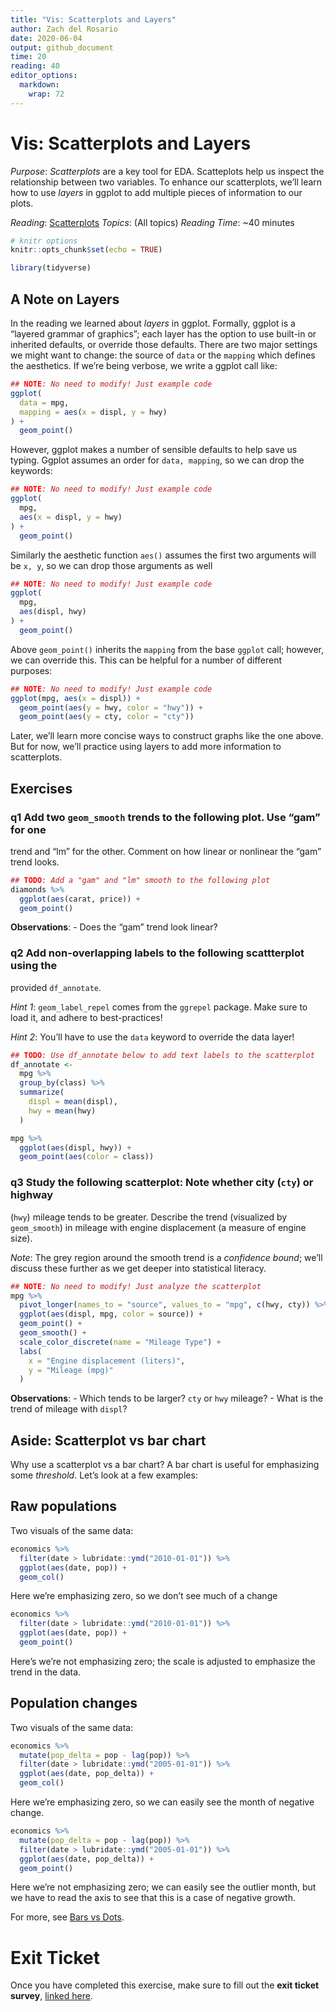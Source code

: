 ```yaml
---
title: "Vis: Scatterplots and Layers"
author: Zach del Rosario
date: 2020-06-04
output: github_document
time: 20
reading: 40
editor_options: 
  markdown: 
    wrap: 72
---
```


# Vis: Scatterplots and Layers

*Purpose*: *Scatterplots* are a key tool for EDA. Scatteplots help us
inspect the relationship between two variables. To enhance our
scatterplots, we'll learn how to use *layers* in ggplot to add multiple
pieces of information to our plots.

*Reading*: [Scatterplots](https://rstudio.cloud/learn/primers/3.5)
*Topics*: (All topics) *Reading Time*: \~40 minutes

```r
# knitr options
knitr::opts_chunk$set(echo = TRUE)
```

```r
library(tidyverse)

```

## A Note on Layers

<!-- -------------------------------------------------- -->

In the reading we learned about *layers* in ggplot. Formally, ggplot is
a "layered grammar of graphics"; each layer has the option to use
built-in or inherited defaults, or override those defaults. There are
two major settings we might want to change: the source of `data` or the
`mapping` which defines the aesthetics. If we're being verbose, we write
a ggplot call like:

```r
## NOTE: No need to modify! Just example code
ggplot(
  data = mpg,
  mapping = aes(x = displ, y = hwy)
) +
  geom_point()
```

However, ggplot makes a number of sensible defaults to help save us
typing. Ggplot assumes an order for `data, mapping`, so we can drop the
keywords:

```r
## NOTE: No need to modify! Just example code
ggplot(
  mpg,
  aes(x = displ, y = hwy)
) +
  geom_point()
```

Similarly the aesthetic function `aes()` assumes the first two arguments
will be `x, y`, so we can drop those arguments as well

```r
## NOTE: No need to modify! Just example code
ggplot(
  mpg,
  aes(displ, hwy)
) +
  geom_point()
```

Above `geom_point()` inherits the `mapping` from the base `ggplot` call;
however, we can override this. This can be helpful for a number of
different purposes:

```r
## NOTE: No need to modify! Just example code
ggplot(mpg, aes(x = displ)) +
  geom_point(aes(y = hwy, color = "hwy")) +
  geom_point(aes(y = cty, color = "cty"))
```

Later, we'll learn more concise ways to construct graphs like the one
above. But for now, we'll practice using layers to add more information
to scatterplots.

## Exercises

<!-- -------------------------------------------------- -->

### **q1** Add two `geom_smooth` trends to the following plot. Use "gam" for one

trend and "lm" for the other. Comment on how linear or nonlinear the
"gam" trend looks.

```r
## TODO: Add a "gam" and "lm" smooth to the following plot
diamonds %>%
  ggplot(aes(carat, price)) +
  geom_point()
```

**Observations**: - Does the "gam" trend look linear?

### **q2** Add non-overlapping labels to the following scattterplot using the

provided `df_annotate`.

*Hint 1*: `geom_label_repel` comes from the `ggrepel` package. Make sure
to load it, and adhere to best-practices!

*Hint 2*: You'll have to use the `data` keyword to override the data
layer!

```r
## TODO: Use df_annotate below to add text labels to the scatterplot
df_annotate <-
  mpg %>%
  group_by(class) %>%
  summarize(
    displ = mean(displ),
    hwy = mean(hwy)
  )

mpg %>%
  ggplot(aes(displ, hwy)) +
  geom_point(aes(color = class))
```

### **q3** Study the following scatterplot: Note whether city (`cty`) or highway

(`hwy`) mileage tends to be greater. Describe the trend (visualized by
`geom_smooth`) in mileage with engine displacement (a measure of engine
size).

*Note*: The grey region around the smooth trend is a *confidence bound*;
we'll discuss these further as we get deeper into statistical literacy.

```r
## NOTE: No need to modify! Just analyze the scatterplot
mpg %>%
  pivot_longer(names_to = "source", values_to = "mpg", c(hwy, cty)) %>%
  ggplot(aes(displ, mpg, color = source)) +
  geom_point() +
  geom_smooth() +
  scale_color_discrete(name = "Mileage Type") +
  labs(
    x = "Engine displacement (liters)",
    y = "Mileage (mpg)"
  )
```

**Observations**: - Which tends to be larger? `cty` or `hwy` mileage? -
What is the trend of mileage with `displ`?

## Aside: Scatterplot vs bar chart

<!-- -------------------------------------------------- -->

Why use a scatterplot vs a bar chart? A bar chart is useful for
emphasizing some *threshold*. Let's look at a few examples:

## Raw populations

<!-- ------------------------- -->

Two visuals of the same data:

```r
economics %>%
  filter(date > lubridate::ymd("2010-01-01")) %>%
  ggplot(aes(date, pop)) +
  geom_col()
```

Here we're emphasizing zero, so we don't see much of a change

```r
economics %>%
  filter(date > lubridate::ymd("2010-01-01")) %>%
  ggplot(aes(date, pop)) +
  geom_point()
```

Here's we're not emphasizing zero; the scale is adjusted to emphasize
the trend in the data.

## Population changes

<!-- ------------------------- -->

Two visuals of the same data:

```r
economics %>%
  mutate(pop_delta = pop - lag(pop)) %>%
  filter(date > lubridate::ymd("2005-01-01")) %>%
  ggplot(aes(date, pop_delta)) +
  geom_col()
```

Here we're emphasizing zero, so we can easily see the month of negative
change.

```r
economics %>%
  mutate(pop_delta = pop - lag(pop)) %>%
  filter(date > lubridate::ymd("2005-01-01")) %>%
  ggplot(aes(date, pop_delta)) +
  geom_point()
```

Here we're not emphasizing zero; we can easily see the outlier month,
but we have to read the axis to see that this is a case of negative
growth.

For more, see [Bars vs
Dots](https://dcl-data-vis.stanford.edu/discrete-continuous.html#bars-vs.-dots).

<!-- include-exit-ticket -->

# Exit Ticket

<!-- -------------------------------------------------- -->

Once you have completed this exercise, make sure to fill out the **exit
ticket survey**, [linked
here](https://docs.google.com/forms/d/e/1FAIpQLSeuq2LFIwWcm05e8-JU84A3irdEL7JkXhMq5Xtoalib36LFHw/viewform?usp=pp_url&entry.693978880=e-vis04-scatterplot-assignment.Rmd).

